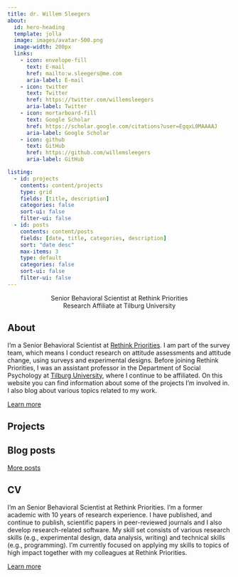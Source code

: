 ```yaml
---
title: dr. Willem Sleegers
about:
  id: hero-heading
  template: jolla
  image: images/avatar-500.png
  image-width: 200px
  links:
    - icon: envelope-fill
      text: E-mail
      href: mailto:w.sleegers@me.com
      aria-label: E-mail
    - icon: twitter
      text: Twitter
      href: https://twitter.com/willemsleegers
      aria-label: Twitter
    - icon: mortarboard-fill
      text: Google Scholar
      href: https://scholar.google.com/citations?user=EgqxL0MAAAAJ
      aria-label: Google Scholar
    - icon: github
      text: GitHub
      href: https://github.com/willemsleegers
      aria-label: GitHub

listing:
  - id: projects
    contents: content/projects
    type: grid
    fields: [title, description]
    categories: false
    sort-ui: false
    filter-ui: false
  - id: posts
    contents: content/posts
    fields: [date, title, categories, description]
    sort: "date desc"
    max-items: 3
    type: default
    categories: false
    sort-ui: false
    filter-ui: false
---
```


::: {#hero-heading style="text-align: center"}
Senior Behavioral Scientist at Rethink Priorities\
Research Affiliate at Tilburg University
:::

## About

I'm a Senior Behavioral Scientist at [Rethink Priorities](https://rethinkpriorities.org/). I am part of the survey team, which means I conduct research on attitude assessments and attitude change, using surveys and experimental designs. Before joining Rethink Priorities, I was an assistant professor in the Department of Social Psychology at [Tilburg University](https://www.tilburguniversity.edu/), where I continue to be affiliated. On this website you can find information about some of the projects I'm involved in. I also blog about various topics related to my work.

[Learn more](content/about.qmd "Learn more about me")

## Projects

::: {#projects}
:::

## Blog posts

::: {#posts}
:::

[More posts](content/blog.qmd "See more blog posts")

## CV

I'm an Senior Behavioral Scientist at Rethink Priorities. I'm a former academic with 10 years of research experience. I have published, and continue to publish, scientific papers in peer-reviewed journals and I also develop research-related software. My skill set consists of various research skills (e.g., experimental design, data analysis, writing) and technical skills (e.g., programming). I'm currently focused on applying my skills to topics of high impact together with my colleagues at Rethink Priorities.

[Learn more](content/cv/cv.qmd "Learn more about my CV")